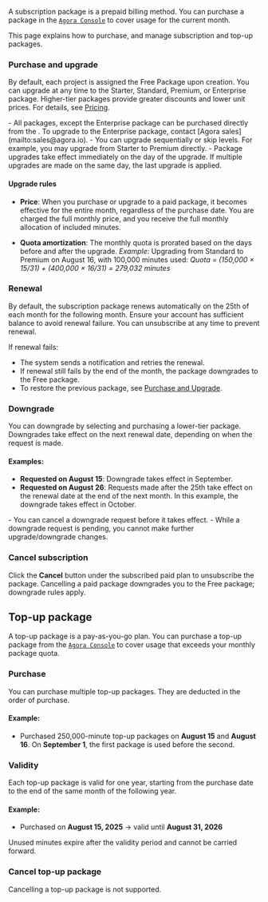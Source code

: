 A subscription package is a prepaid billing method. You can purchase a package in the [`Agora Console`](https://console.agora.io) to cover usage for the current month.

This page explains how to purchase, and manage subscription and top-up packages.

### Purchase and upgrade

By default, each project is assigned the Free Package upon creation. You can upgrade at any time to the Starter, Standard, Premium, or Enterprise package. Higher-tier packages provide greater discounts and lower unit prices. For details, see [Pricing](pricing).

<Admonition type="info" title="Information">
- All packages, except the Enterprise package can be purchased directly from the <Vg k="CONSOLE" />. To upgrade to the Enterprise package, contact [Agora sales](mailto:sales@agora.io).
- You can upgrade sequentially or skip levels. For example, you may upgrade from Starter to Premium directly.
- Package upgrades take effect immediately on the day of the upgrade. If multiple upgrades are made on the same day, the last upgrade is applied.
</Admonition>

#### Upgrade rules

* **Price**: When you purchase or upgrade to a paid package, it becomes effective for the entire month, regardless of the purchase date. You are charged the full monthly price, and you receive the full monthly allocation of included minutes.

* **Quota amortization**: The monthly quota is prorated based on the days before and after the upgrade.
  *Example*: Upgrading from Standard to Premium on August 16, with 100,000 minutes used:
  *Quota = (150,000 × 15/31) + (400,000 × 16/31) = 279,032 minutes*

### Renewal

By default, the subscription package renews automatically on the 25th of each month for the following month. Ensure your account has sufficient balance to avoid renewal failure. You can unsubscribe at any time to prevent renewal.

If renewal fails:

- The system sends a notification and retries the renewal.
- If renewal still fails by the end of the month, the package downgrades to the Free package.
- To restore the previous package, see [Purchase and Upgrade](#purchase-and-upgrade).

### Downgrade

You can downgrade by selecting and purchasing a lower-tier package. Downgrades take effect on the next renewal date, depending on when the request is made.

#### Examples:

* **Requested on August 15**: Downgrade takes effect in September.
* **Requested on August 26**: Requests made after the 25th take effect on the renewal date at the end of the next month. In this example, the downgrade takes effect in October.

<Admonition type="info" title="Note">
- You can cancel a downgrade request before it takes effect.
- While a downgrade request is pending, you cannot make further upgrade/downgrade changes.
</Admonition>

### Cancel subscription

Click the **Cancel** button under the subscribed paid plan to unsubscribe the package.  Cancelling a paid package downgrades you to the Free package; downgrade rules apply. 

## Top-up package

A top-up package is a pay-as-you-go plan. You can purchase a top-up package from the [`Agora Console`](https://console.agora.io/v2) to cover usage that exceeds your monthly package quota.

### Purchase

You can purchase multiple top-up packages. They are deducted in the order of purchase.

#### Example:

* Purchased 250,000-minute top-up packages on **August 15** and **August 16**. On **September 1**, the first package is used before the second.

### Validity

Each top-up package is valid for one year, starting from the purchase date to the end of the same month of the following year.

#### Example:

* Purchased on **August 15, 2025** → valid until **August 31, 2026**

Unused minutes expire after the validity period and cannot be carried forward.

### Cancel top-up package

Cancelling a top-up package is not supported.
